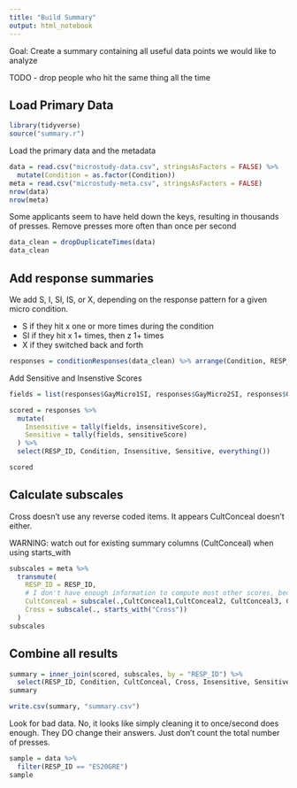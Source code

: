 ```yaml
---
title: "Build Summary"
output: html_notebook
---
```


Goal: Create a summary containing all useful data points we would like to analyze

TODO - drop people who hit the same thing all the time

## Load Primary Data

```r
library(tidyverse)
source("summary.r")
```

Load the primary data and the metadata

```r
data = read.csv("microstudy-data.csv", stringsAsFactors = FALSE) %>%
  mutate(Condition = as.factor(Condition))
meta = read.csv("microstudy-meta.csv", stringsAsFactors = FALSE)
nrow(data)
nrow(meta)
```

Some applicants seem to have held down the keys, resulting in thousands of presses. Remove presses more often than once per second

```r
data_clean = dropDuplicateTimes(data)
data_clean
```

## Add response summaries

We add S, I, SI, IS, or X, depending on the response pattern for a given micro condition. 

* S if they hit x one or more times during the condition
* SI if they hit x 1+ times, then z 1+ times
* X if they switched back and forth

```r
responses = conditionResponses(data_clean) %>% arrange(Condition, RESP_ID)
```


Add Sensitive and Insenstive Scores

```r
fields = list(responses$GayMicro1SI, responses$GayMicro2SI, responses$GayMicro3SI, responses$MuslimMicro1SI, responses$MuslimMicro2SI, responses$MuslimMicro3SI)

scored = responses %>%
  mutate(
    Insensitive = tally(fields, insensitiveScore),
    Sensitive = tally(fields, sensitiveScore)
  ) %>%
  select(RESP_ID, Condition, Insensitive, Sensitive, everything())

scored
```

## Calculate subscales

Cross doesn't use any reverse coded items. It appears CultConceal doesn't either. 

WARNING: watch out for existing summary columns (CultConceal) when using starts_with

```r
subscales = meta %>%
  transmute(
    RESP_ID = RESP_ID,
    # I don't have enough information to compute most other scores, because some are reverse coded
    CultConceal = subscale(.,CultConceal1,CultConceal2, CultConceal3, CultConceal4),
    Cross = subscale(., starts_with("Cross"))
  )
subscales
```



## Combine all results 

```r
summary = inner_join(scored, subscales, by = "RESP_ID") %>%
  select(RESP_ID, Condition, CultConceal, Cross, Insensitive, Sensitive, everything())
summary
```

```r
write.csv(summary, "summary.csv")
```




Look for bad data. No, it looks like simply cleaning it to once/second does enough. They DO change their answers. Just don't count the total number of presses.

```r
sample = data %>%
  filter(RESP_ID == "ES20GRE")
sample
```

